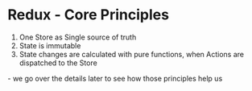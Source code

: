 # Redux - Core Principles

<ol>

<Appear>

<li>One Store as Single source of truth</li>
<li>State is immutable</li>
<li>State changes are calculated with pure functions, when Actions are dispatched to the Store</li>

</Appear>

</ol>

<Notes>
  - we go over the details later to see how those principles help us
</Notes>
